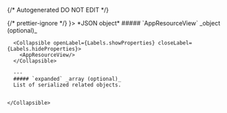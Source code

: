 {/* Autogenerated DO NOT EDIT  */}


<TabbedSection tabLabel='Status Code'>
  {/* prettier-ignore */}
  <Tab title={<StatusCode code={"200"} />}>
    *JSON object*
    <Collapsible openLabel={Labels.showProperties} closeLabel={Labels.hideProperties} defaultOpen={true}>
      ##### `AppResourceView` _object (optional)_

      <Collapsible openLabel={Labels.showProperties} closeLabel={Labels.hideProperties}>
        <AppResourceView/>
      </Collapsible>
        
      ---
      ##### `expanded` _array (optional)_
      List of serialized related objects.
          
        
    </Collapsible>
  </Tab>
</TabbedSection>
